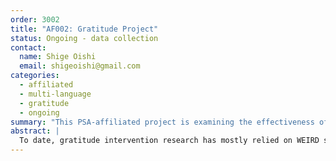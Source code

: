 ```yaml
---
order: 3002
title: "AF002: Gratitude Project"
status: Ongoing - data collection
contact: 
  name: Shige Oishi
  email: shigeoishi@gmail.com
categories:
  - affiliated
  - multi-language
  - gratitude
  - ongoing
summary: "This PSA-affiliated project is examining the effectiveness of standard and localized gratitude interventions in improving subjective well-being."
abstract: |
  To date, gratitude intervention research has mostly relied on WEIRD samples (i.e., people from Western, Educated, Industrialized, Rich, and Democratic societies). This has severely limited our understanding of both the function and potential benefits of gratitude. With funding from the John Templeton Foundation and in collaboration with the Psychological Science Accelerator consortium, we are seeking potential collaborators for a cross-cultural (~50 countries) examination of online, 30-minute, single-session gratitude interventions on subjective well-being. This will include both (1) standardized gratitude interventions traditionally developed and validated in WEIRD samples, and (2) localized (e.g., culturally tailored) gratitude interventions that collaborators might design if they so choose.
---
```


